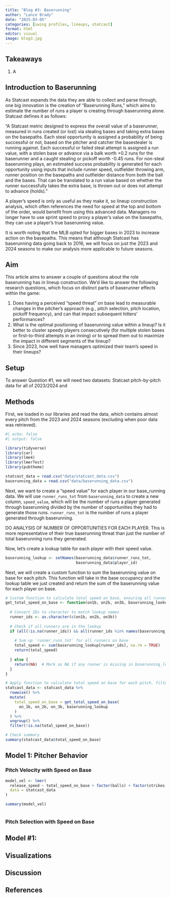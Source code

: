 ```yaml
---
title: "Blog #3: Baserunning"
author: "Lance Brady"
date: "2025-03-05"
categories: [swing profiles, lineups, statcast]
format: html
editor: visual
image: blog3.jpg
---
```


## Takeaways

1.  A

## Introduction to Baserunning

As Statcast expands the data they are able to collect and parse through, one big innovation is the creation of "Baserunning Runs," which aims to estimate the number of runs a player is creating through baserunning alone. Statcast defines it as follows:

"A Statcast metric designed to express the overall value of a baserunner, measured in runs created (or lost) via stealing bases and taking extra bases on the basepaths. Each steal opportunity is assigned a probability of being successful or not, based on the pitcher and catcher the basestealer is running against. Each successful or failed steal attempt is assigned a run value, with a stolen base or advance via a balk worth +0.2 runs for the baserunner and a caught stealing or pickoff worth -0.45 runs. For non-steal baserunning plays, an estimated success probability is generated for each opportunity using inputs that include runner speed, outfielder throwing arm, runner position on the basepaths and outfielder distance from both the ball and the bases. That can be translated to a run value based on whether the runner successfully takes the extra base, is thrown out or does not attempt to advance (holds)."

A player's speed is only as useful as they make it, so lineup construction analysis, which often references the need for speed at the top and bottom of the order, would benefit from using this advanced data. Managers no longer have to use sprint speed to proxy a player's value on the basepaths, they can use a player's true baserunning value.

It is worth noting that the MLB opted for bigger bases in 2023 to increase action on the basepaths. This means that although Statcast has baserunning data going back to 2016, we will focus on just the 2023 and 2024 seasons to make our analysis more applicable to future seasons.

## Aim

This article aims to answer a couple of questions about the role baserunning has in lineup construction. We'd like to answer the following research questions, which focus on distinct parts of baserunner effects within the game:

1.  Does having a perceived “speed threat” on base lead to measurable changes in the pitcher’s approach (e.g., pitch selection, pitch location, pickoff frequency), and can that impact subsequent hitters’ performances?
2.  What is the optimal positioning of baserunning value within a lineup? Is it better to cluster speedy players consecutively (for multiple stolen bases or first-to-third attempts in an inning) or to spread them out to maximize the impact in different segments of the lineup?
3.  Since 2023, how well have managers optimized their team's speed in their lineups?

## Setup

To answer Question #1, we will need two datasets: Statcast pitch-by-pitch data for all of 2023/2024 and

## Methods

First, we loaded in our libraries and read the data, which contains almost every pitch from the 2023 and 2024 seasons (excluding when poor data was retrieved).

```r
#| echo: false
#| output: false

library(tidyverse)
library(car)
library(lme4)
library(lmerTest)
library(pubtheme)
```

```r
statcast_data = read.csv("data/statcast_data.csv")
baserunning_data = read.csv("data/baserunning_data.csv")
```

Next, we want to create a "speed value" for each player in our base_running data. We will use `runner_runs_tot` from `baserunning_data` to create a new column, `speed_value`, which will be the number of runs a player generated through baserunning divided by the number of opportunities they had to generate those runs. `runner_runs_tot` is the number of runs a player generated through baserunning.

DO ANALYSIS OF NUMBER OF OPPORTUNITIES FOR EACH PLAYER. This is more representative of their true baserunning threat than just the number of total baserunning runs they generated. 

Now, let's create a lookup table for each player with their speed value.

```r
baserunning_lookup <- setNames(baserunning_data$runner_runs_tot,
                               baserunning_data$player_id)
```

Next, we will create a custom function to sum the baserunning value on base for each pitch. This function will take in the base occupancy and the lookup table we just created and return the sum of the baserunning value for each player on base.

```r
# Custom function to calculate total speed on base, ensuring all runners have data
get_total_speed_on_base <- function(on1b, on2b, on3b, baserunning_lookup) {
  
  # Convert IDs to character to match lookup names
  runner_ids <- as.character(c(on1b, on2b, on3b))
  
  # Check if all runners are in the lookup
  if (all(!is.na(runner_ids)) && all(runner_ids %in% names(baserunning_lookup))) {
    
    # Sum up `runner_runs_tot` for all runners on base
    total_speed <- sum(baserunning_lookup[runner_ids], na.rm = TRUE)
    return(total_speed)
    
  } else {
    return(NA)  # Mark as NA if any runner is missing in baserunning_lookup
  }
}

# Apply function to calculate total speed on base for each pitch, filtering valid cases
statcast_data <- statcast_data %>%
  rowwise() %>%
  mutate(
    total_speed_on_base = get_total_speed_on_base(
      on_1b, on_2b, on_3b, baserunning_lookup
    )
  ) %>%
  ungroup() %>%
  filter(!is.na(total_speed_on_base))

# Check summary
summary(statcast_data$total_speed_on_base)

```

## Model 1: Pitcher Behavior
### Pitch Velocity with Speed on Base
```r
model_vel <- lmer(
  release_speed ~ total_speed_on_base + factor(balls) + factor(strikes) + (1 + total_speed_on_base | pitcher),
  data = statcast_data
)

summary(model_vel)
```

```r

```


### Pitch Selection with Speed on Base
## Model #1: 

## Visualizations

## Discussion

## References
